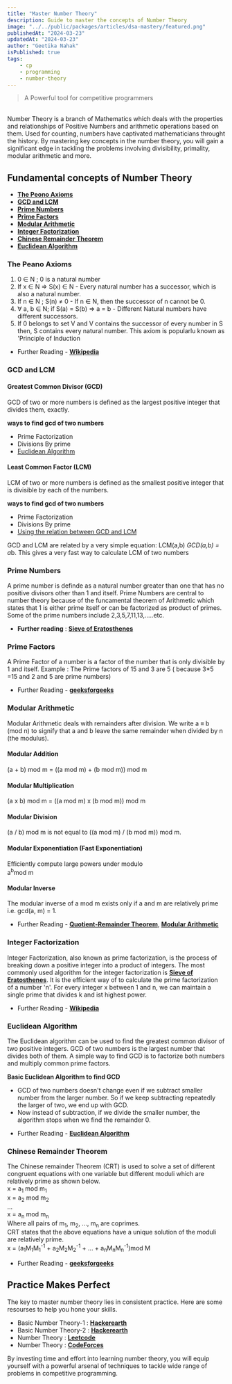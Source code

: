 ```yaml
---
title: "Master Number Theory"
description: Guide to master the concepts of Number Theory
image: "../../public/packages/articles/dsa-mastery/featured.png"
publishedAt: "2024-03-23"
updatedAt: "2024-03-23"
author: "Geetika Nahak"
isPublished: true
tags:
    - cp
    - programming
    - number-theory
---
```

  
> A Powerful tool for competitive programmers

<br/>

<DropCap>
Number Theory is a branch of Mathematics which deals with the properties and relationships of Positive Numbers and arithmetic operations based on them. Used for counting, numbers have captivated mathematicians throught the history. By mastering key concepts in the number theory, you will gain a significant edge in tackling the problems involving divisibility, primality, modular arithmetic and more.
</DropCap>

## Fundamental concepts of Number Theory

- [**The Peono Axioms**](#the-peano-axioms)
- [**GCD and LCM**](#gcd-and-lcm)
- [**Prime Numbers**](#prime-numbers)
- [**Prime Factors**](https://www.geeksforgeeks.org/prime-factor/)
- [**Modular Arithmetic**](#modular-arithmetic)
- [**Integer Factorization**](#integer-factorization)
- [**Chinese Remainder Theorem**](#chinese-remainder-theorem)
- [**Euclidean Algorithm**](#euclidean-algorithm)

### The Peano Axioms

1. 0 ∈ N ; 0 is a natural number
2. If x ∈ N  ⇒ S(x) ∈ N - Every natural number has a successor, which is also a natural number.
3. If n ∈ N ; S(n) ≠ 0 - If  n ∈ N, then the successor of n cannot be  0.
4. ∀ a, b ∈ N;  if S(a) = S(b) ⇒  a = b - Different Natural numbers have different successors.
5. If 0 belongs to set V and V contains the successor of every number in S then, S contains every natural number.
This axiom is popularlu known as 'Principle of Induction

- Further Reading - [**Wikipedia**](https://en.wikipedia.org/wiki/Peano_axioms)

### GCD and LCM

#### Greatest Common Divisor (GCD)

GCD of two or more numbers is defined as the largest positive integer that divides them, exactly.

<div class="relative overflow-x-auto shadow-md sm:rounded-lg">
<strong>ways to find gcd of two numbers</strong>
    <ul>
       <li>Prime Factorization</li>
       <li>Divisions By prime</li>
       <li><a target="_blank" href="https://www.geeksforgeeks.org/euclidean-algorithms-basic-and-extended/">Euclidean Algorithm</a></li>
    </ul>
</div>

#### Least Common Factor (LCM)

LCM of two or more numbers is defined as the smallest positive integer that is divisible by each of the numbers.

<div class="relative overflow-x-auto shadow-md sm:rounded-lg">
<strong>ways to find gcd of two numbers</strong>
    <ul>
       <li>Prime Factorization</li>
       <li>Divisions By prime</li>
       <li><a target="_blank" href="https://www.geeksforgeeks.org/program-to-find-lcm-of-two-numbers/">Using the relation between GCD and LCM</a></li>
    </ul>

</div>

 GCD and LCM are related by a very simple equation: LCM(a,b) *GCD(a,b) = a*b. This gives a very fast way to calculate LCM of two numbers

### Prime Numbers

A prime number is definde as a natural number greater than one that has no positive divisors other than 1 and itself.
Prime Numbers are central to number theory because of the funcamental theorem of Arithmetic which states that 1 is either prime itself or can be factorized as product of primes.
Some of the prime numbers include 2,3,5,7,11,13,.....etc.

- <b>Further reading</b>  :  [**Sieve of Eratosthenes**](https://server-x-101.github.io/articles/sieve-of-eratosthenes/)

### Prime Factors

A Prime Factor of a number is a factor of the number that is only divisible by 1 and itself.
Example : The Prime factors of 15 and 3 are 5 ( because 3*5 =15 and 2 and 5 are prime numbers)

- Further Reading - [**geeksforgeeks**](https://www.geeksforgeeks.org/prime-factor/)

### Modular Arithmetic

Modular Arithmetic deals with remainders after division. We write a ≡ b (mod n) to signify that a and b leave the same remainder when divided by n (the modulus).

#### Modular Addition

(a + b) mod m = ((a mod m) + (b mod m)) mod m

#### Modular Multiplication

(a x b) mod m = ((a mod m) x (b mod m)) mod m

#### Modular Division

(a / b) mod m is not equal to ((a mod m) / (b mod m)) mod m.

#### Modular Exponentiation (Fast Exponentiation)

Efficiently compute large powers under modulo<br/>
a<sup>b</sup>mod m

#### Modular Inverse

The modular inverse of a mod m exists only if a and m are relatively prime i.e. gcd(a, m) = 1.

- Further Reading -  [**Quotient-Remainder Theorem**](https://www.geeksforgeeks.org/quotient-remainder-theorem/), [**Modular Arithmetic**](https://www.geeksforgeeks.org/quotient-remainder-theorem/)

### Integer Factorization

<div>
Integer Factorization, also known as prime factorization, is the process of breaking down a positive integer into a product of integers.
The most commonly used algorithm for the integer factorization is <b><a href="https://server-x-101.github.io/articles/sieve-of-eratosthenes/">Sieve of Eratosthenes</a></b>. It is the efficient way of to calculate the prime factorization of a number 'n'. For every integer x between 1 and n, we can maintain a single prime that divides k and ist highest power.
</div>

- Further Reading - [**Wikipedia**](https://en.wikipedia.org/wiki/Integer_factorization)

### Euclidean Algorithm

The Euclidean algorithm can be used to find the greatest common divisor of two positive integers. GCD of two numbers is the largest number that divides both of them. A simple way to find GCD is to factorize both numbers and multiply common prime factors.

<div>
<strong> Basic Euclidean Algorithm to find GCD</strong>
<ul>
<li>GCD of two numbers doesn't change even if we subtract smaller number from the larger number. So if we keep subtracting repeatedly the larger of two, we end up with GCD.</li><li>
Now instead of subtraction, if we divide the smaller number, the algorithm stops when we find the remainder 0.</li>
</ul>
</div>

- Further Reading - [**Euclidean Algorithm**](https://www.geeksforgeeks.org/euclidean-algorithms-basic-and-extended/)

### Chinese Remainder Theorem

<div>
The Chinese remainder Theorem (CRT) is used to solve a set of different congruent equations with one variable but different moduli which are relatively prime as shown below.
<br/>x = a<sub>1</sub> mod m<sub>1</sub><br/>x = a<sub>2</sub> mod m<sub>2</sub><br/>...<br/>x = a<sub>n</sub> mod m<sub>n</sub><br/>
Where all pairs of m<sub>1</sub>, m<sub>2</sub>, ..., m<sub>n</sub> are coprimes.<br/>
CRT states that the above equations have a unique solution of the moduli are relatively prime.<br/>
x = (a<sub>1</sub>M<sub>1</sub>M<sub>1</sub><sup>-1</sup> + a<sub>2</sub>M<sub>2</sub>M<sub>2</sub><sup>-1</sup> + ... + a<sub>n</sub>M<sub>n</sub>M<sub>n</sub><sup>-1</sup>)mod M
<br/>
</div>

- Further Reading - [**geeksforgeeks**](https://www.geeksforgeeks.org/introduction-to-chinese-remainder-theorem/)

## Practice Makes Perfect

The key to master number theory lies in consistent practice. Here are some resourses to help you hone your skills.

- Basic Number Theory-1 : [**Hackerearth**](https://www.hackerearth.com/practice/math/number-theory/basic-number-theory-1/practice-problems/)
- Basic Number Theory-2 : [**Hackerearth**](https://www.hackerearth.com/practice/math/number-theory/basic-number-theory-2/practice-problems/)
- Number Theory : [**Leetcode**](https://leetcode.com/tag/number-theory/)
- Number Theory : [**CodeForces**](https://codeforces.com/problemset?tags=number+theory)

By investing time and effort into learning number theory, you will equip yourself with a powerful arsenal of techniques to tackle wide range of problems in competitive programming.
